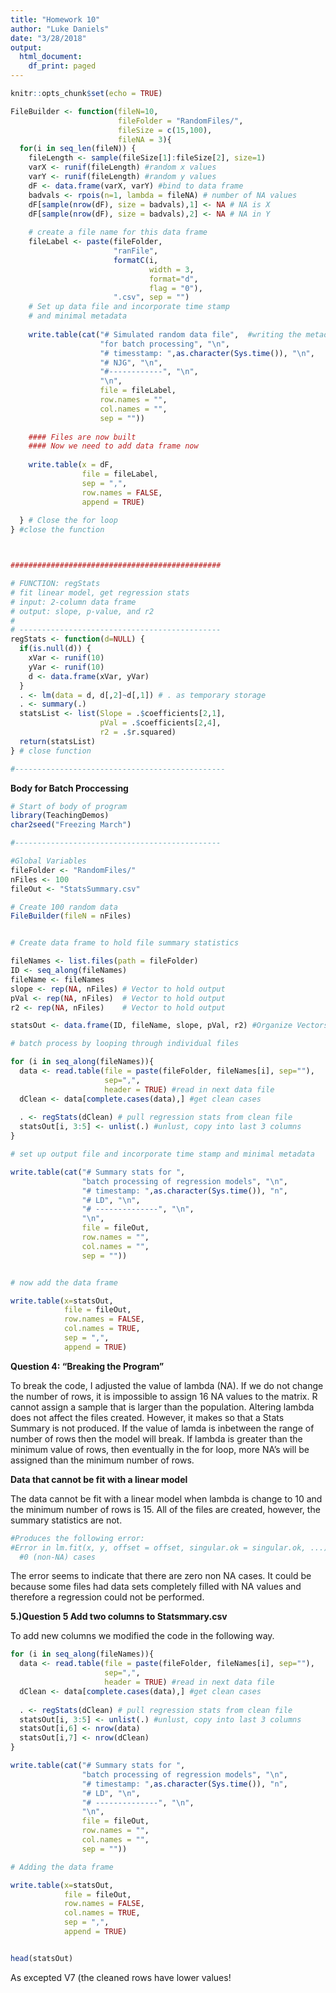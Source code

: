 ```yaml
---
title: "Homework 10"
author: "Luke Daniels"
date: "3/28/2018"
output:
  html_document:
    df_print: paged
---
```


```r
knitr::opts_chunk$set(echo = TRUE)
```

```r

FileBuilder <- function(fileN=10,
                        fileFolder = "RandomFiles/",
                        fileSize = c(15,100),
                        fileNA = 3){
  for(i in seq_len(fileN)) {
    fileLength <- sample(fileSize[1]:fileSize[2], size=1)
    varX <- runif(fileLength) #random x values
    varY <- runif(fileLength) #random y values 
    dF <- data.frame(varX, varY) #bind to data frame 
    badvals <- rpois(n=1, lambda = fileNA) # number of NA values
    dF[sample(nrow(dF), size = badvals),1] <- NA # NA is X
    dF[sample(nrow(dF), size = badvals),2] <- NA # NA in Y
    
    # create a file name for this data frame 
    fileLabel <- paste(fileFolder, 
                       "ranFile", 
                       formatC(i,
                               width = 3,
                               format="d",
                               flag = "0"),
                       ".csv", sep = "")
    # Set up data file and incorporate time stamp
    # and minimal metadata 
    
    write.table(cat("# Simulated random data file",  #writing the metadata
                    "for batch processing", "\n",
                    "# timesstamp: ",as.character(Sys.time()), "\n",
                    "# NJG", "\n", 
                    "#------------", "\n", 
                    "\n",
                    file = fileLabel, 
                    row.names = "", 
                    col.names = "",
                    sep = ""))
    
    #### Files are now built 
    #### Now we need to add data frame now 
    
    write.table(x = dF,
                file = fileLabel,
                sep = ",",
                row.names = FALSE, 
                append = TRUE)
    
  } # Close the for loop
} #close the function



###############################################

# FUNCTION: regStats 
# fit linear model, get regression stats 
# input: 2-column data frame
# output: slope, p-value, and r2
#     
# ---------------------------------------------
regStats <- function(d=NULL) {
  if(is.null(d)) { 
    xVar <- runif(10)
    yVar <- runif(10)
    d <- data.frame(xVar, yVar)
  }
  . <- lm(data = d, d[,2]~d[,1]) # . as temporary storage
  . <- summary(.)
  statsList <- list(Slope = .$coefficients[2,1],
                    pVal = .$coefficients[2,4],
                    r2 = .$r.squared)
  return(statsList)
} # close function 

#-----------------------------------------------


```

**Body for Batch Proccessing**
```r
# Start of body of program 
library(TeachingDemos)
char2seed("Freezing March")

#----------------------------------------------

#Global Variables 
fileFolder <- "RandomFiles/"
nFiles <- 100
fileOut <- "StatsSummary.csv"

# Create 100 random data 
FileBuilder(fileN = nFiles) 


# Create data frame to hold file summary statistics 

fileNames <- list.files(path = fileFolder)
ID <- seq_along(fileNames)
fileName <- fileNames
slope <- rep(NA, nFiles) # Vector to hold output 
pVal <- rep(NA, nFiles)  # Vector to hold output 
r2 <- rep(NA, nFiles)    # Vector to hold output 

statsOut <- data.frame(ID, fileName, slope, pVal, r2) #Organize Vectors

# batch process by looping through individual files 

for (i in seq_along(fileNames)){
  data <- read.table(file = paste(fileFolder, fileNames[i], sep=""),
                     sep=",",
                     header = TRUE) #read in next data file
  dClean <- data[complete.cases(data),] #get clean cases 
  
  . <- regStats(dClean) # pull regression stats from clean file
  statsOut[i, 3:5] <- unlist(.) #unlust, copy into last 3 columns
}

# set up output file and incorporate time stamp and minimal metadata 

write.table(cat("# Summary stats for ", 
                "batch processing of regression models", "\n",
                "# timestamp: ",as.character(Sys.time()), "n", 
                "# LD", "\n",
                "# --------------", "\n",
                "\n",
                file = fileOut, 
                row.names = "", 
                col.names = "", 
                sep = ""))


# now add the data frame 

write.table(x=statsOut, 
            file = fileOut,
            row.names = FALSE,
            col.names = TRUE, 
            sep = ",",
            append = TRUE)

```

**Question 4: "Breaking the Program"**

To break the code, I adjusted the value of lambda (NA). If we do not change the number of rows, it is impossible to assign 16 NA values to the matrix. R cannot assign a sample that is larger than the population. Altering lambda does not affect the files created. However, it makes so that a Stats Summary is not produced. If the value of lamda is inbetween the range of number of rows then the model will break.  If lambda is greater than the minimum value of rows, then eventually in the for loop, more NA's will be assigned than the minimum number of rows. 

**Data that cannot be fit with a linear model**

The data cannot be fit with a linear model when lambda is change to 10 and the minimum number of rows is 15. All of the files are created, however, the summary statistics are not. 

```r
#Produces the following error: 
#Error in lm.fit(x, y, offset = offset, singular.ok = singular.ok, ...) : 
  #0 (non-NA) cases
```

The error seems to indicate that there are zero non NA cases.  It could be because some files had data sets completely filled with NA values and therefore a regression could not be performed. 

**5.)Question 5 Add two columns to Statsmmary.csv**

To add new columns we modified the code in the following way. 
```r
for (i in seq_along(fileNames)){
  data <- read.table(file = paste(fileFolder, fileNames[i], sep=""),
                     sep=",",
                     header = TRUE) #read in next data file
  dClean <- data[complete.cases(data),] #get clean cases 
  
  . <- regStats(dClean) # pull regression stats from clean file
  statsOut[i, 3:5] <- unlist(.) #unlust, copy into last 3 columns
  statsOut[i,6] <- nrow(data)
  statsOut[i,7] <- nrow(dClean)
}

write.table(cat("# Summary stats for ", 
                "batch processing of regression models", "\n",
                "# timestamp: ",as.character(Sys.time()), "n", 
                "# LD", "\n",
                "# --------------", "\n",
                "\n",
                file = fileOut, 
                row.names = "", 
                col.names = "", 
                sep = ""))

# Adding the data frame

write.table(x=statsOut, 
            file = fileOut,
            row.names = FALSE,
            col.names = TRUE, 
            sep = ",",
            append = TRUE)


head(statsOut)
```
As excepted V7 (the cleaned rows have lower values!
